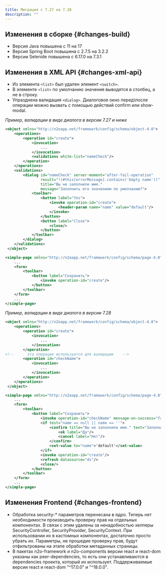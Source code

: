 ```yaml
---
title: Миграция с 7.27 на 7.28
description: ""
---
```


## Изменения в сборке {#changes-build}

- Версия Java повышена с 11 на 17
- Версия Spring Boot повышена с 2.7.5 на 3.2.2
- Версии Selenide повышена c 6.17.0 на 7.3.1

## Изменения в XML API {#changes-xml-api}

- Из элемента `<list>` был удален элемент `<switch>`.
- В элементе `<list>` по умолчанию значения выводятся в столбец, а не в строку.
- Упразднена валидация `<dialog>`. Диалоговое окно перед\после операции можно вызвать с помощью действий confirm или show-modal.

*Пример, валидации в виде диалога в версии 7.27 и ниже*
```xml title="test.object.xml"
<object xmlns="http://n2oapp.net/framework/config/schema/object-4.0">
    <operations>
        <operation id="create">
            <invocation>
                ...
            </invocation>
            <validations white-list="nameCheck"/>
        </operation>
    </operations>
    <validations>
        <dialog id="nameCheck" server-moment="after-fail-operation"
                result="!(#this[errorMessage].contains('Empty name'))"
                title="Вы не заполнили имя."
                message="Заполнить его значением по умолчанию?">
            <toolbar>
                <button label="Yes">
                    <invoke operation-id="create">
                        <header-param name="name" value="default"/>
                    </invoke>
                </button>
                <button label="Close">
                    <close/>
                </button>
            </toolbar>
        </dialog>
    </validations>
 </object>
```

```xml title="modal.page.xml"
<simple-page xmlns="http://n2oapp.net/framework/config/schema/page-4.0">
    ...
    <form>
        <toolbar>
            <button label="Сохранить">
                <invoke operation-id="create"/>
            </button>
        </toolbar>
    </form>
    ...
</simple-page>
```

*Пример, валидации в виде диалога в версии 7.28*
```xml title="test.object.xml"
<object xmlns="http://n2oapp.net/framework/config/schema/object-4.0">
    <operations>
        <operation id="create">
            <invocation>
                ...
            </invocation>
        </operation>
<!--      эта операция используется для валидации    -->
        <operation id="checkName">
            <invocation>
                ...
            </invocation>
        </operation>
    </operations>
 </object>
```

```xml title="modal.page.xml"
<simple-page xmlns="http://n2oapp.net/framework/config/schema/page-4.0">
    ...
    <form>
        <toolbar>
            <button label="Сохранить">
                <invoke operation-id="checkName" message-on-success="false"/>
                <if test="name == null || name == ''">
                    <confirm title="Вы не заполнили имя." text="Заполнить его значением по умолчанию?">
                        <ok label="Да"/>
                        <cancel label="Нет"/>
                    </confirm>
                    <set-value to="name">'default'</set-value>
                </if>
                <invoke operation-id="create"/>
                <refresh datasource="ds"/>
                <close/>
            </button>
        </toolbar>
    </form>
    ...
</simple-page>
```

## Изменения Frontend {#changes-frontend}

- Обработка security-* параметров перенесана в ядро. Теперь нет необходимости производить проверку прав на отдельных компонентах.
В связи с этим удалены за ненадобностью хелперы SecurityController, SecurityProvider, SecurityContext.
При использовании их в кастомных компонентах, достаточно просто убрать их. Параметры, не прошедие проверку прав, будут отфильтрованы на этапе обработки метаданных страницы.
- В пакетах n2o-framework и n2o-components версии react и react-dom указаны как peer-dependencies,
то есть они устанавливаются в dependencies проекта, который их использует.
Поддерживаемые версии react и react-dom "^17.0.0" и "^18.0.0".
